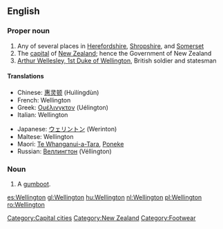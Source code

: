 {{wikipedia}}
==English==

===Proper noun===
{{en-proper noun}}

# Any of several places in [[Herefordshire]], [[Shropshire]], and [[Somerset]]
# The [[capital]] of [[New Zealand]]; hence the Government of New Zealand
# [[w:Arthur Wellesley, 1st Duke of Wellington|Arthur Wellesley, 1st Duke of Wellington]], British soldier and statesman

====Translations====
{{top}}
*Chinese: [[惠灵顿]] (Huìlíngdùn)
*French: Wellington
*Greek: [[Ουέλινγκτον]] (Uélington)
*Italian: Wellington
{{mid}}
*Japanese: [[ウェリントン]] (Werinton)
*Maltese: Wellington
*Maori: [[Te Whanganui-a-Tara]], [[Poneke]]
*Russian: [[Веллингтон]] (Véllington) {{m}}
{{bottom}}

===Noun===
{{en-noun}}

# A [[gumboot]].

[[Category:Capital cities]]
[[Category:New Zealand]]
[[Category:Footwear]]

[[es:Wellington]]
[[gl:Wellington]]
[[hu:Wellington]]
[[nl:Wellington]]
[[pl:Wellington]]
[[ro:Wellington]]